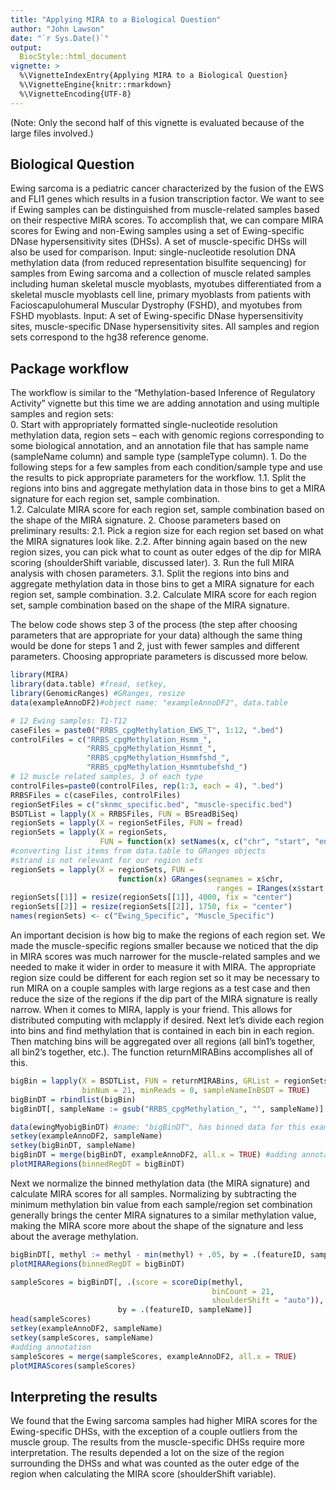 ```yaml
---
title: "Applying MIRA to a Biological Question"
author: "John Lawson"
date: "`r Sys.Date()`"
output: 
  BiocStyle::html_document
vignette: >
  %\VignetteIndexEntry{Applying MIRA to a Biological Question}
  %\VignetteEngine{knitr::rmarkdown}
  %\VignetteEncoding{UTF-8}
---
```

(Note: Only the second half of this vignette is evaluated because of the large files involved.)

## Biological Question
Ewing sarcoma is a pediatric cancer characterized by the fusion of the EWS and FLI1 genes which results in a fusion transcription factor. We want to see if Ewing samples can be distinguished from muscle-related samples based on their respective MIRA scores. To accomplish that, we can compare MIRA scores for Ewing and non-Ewing samples using a set of Ewing-specific DNase hypersensitivity sites (DHSs). A set of muscle-specific DHSs will also be used for comparison.
Input: single-nucleotide resolution DNA methylation data (from reduced representation bisulfite sequencing) for samples from Ewing sarcoma and a collection of muscle related samples including human skeletal muscle myoblasts, myotubes differentiated from a skeletal muscle myoblasts cell line, primary myoblasts from patients with Facioscapulohumeral Muscular Dystrophy (FSHD), and myotubes from FSHD myoblasts.
Input: A set of Ewing-specific DNase hypersensitivity sites, muscle-specific DNase hypersensitivity sites.
All samples and region sets correspond to the hg38 reference genome.

## Package workflow

The workflow is similar to the "Methylation-based Inference of Regulatory Activity" vignette but this time we are adding annotation and using multiple samples and region sets:  
0. Start with appropriately formatted single-nucleotide resolution methylation data, region sets -- each with genomic regions corresponding to some biological annotation, and an annotation file that has sample name (sampleName column) and sample type (sampleType column).
1. Do the following steps for a few samples from each condition/sample type and use the results to pick appropriate parameters for the workflow.
    1.1. Split the regions into bins and aggregate methylation data in those bins to get a MIRA signature for each region set, sample combination.  
    1.2. Calculate MIRA score for each region set, sample combination based on the shape of the MIRA signature.
2. Choose parameters based on preliminary results:
    2.1. Pick a region size for each region set based on what the MIRA signatures look like.
    2.2. After binning again based on the new region sizes, you can pick what to count as outer edges of the dip for MIRA scoring (shoulderShift variable, discussed later).
3. Run the full MIRA analysis with chosen parameters.
    3.1. Split the regions into bins and aggregate methylation data in those bins to get a MIRA signature for each region set, sample combination.
    3.2. Calculate MIRA score for each region set, sample combination based on the shape of the MIRA signature.
    
The below code shows step 3 of the process (the step after choosing parameters that are appropriate for your data) although the same thing would be done for steps 1 and 2, just with fewer samples and different parameters. Choosing appropriate parameters is discussed more below.


```r
library(MIRA)
library(data.table) #fread, setkey, 
library(GenomicRanges) #GRanges, resize
data(exampleAnnoDF2)#object name: "exampleAnnoDF2", data.table
```

```r
# 12 Ewing samples: T1-T12
caseFiles = paste0("RRBS_cpgMethylation_EWS_T", 1:12, ".bed") 
controlFiles = c("RRBS_cpgMethylation_Hsmm_", 
                 "RRBS_cpgMethylation_Hsmmt_", 
                 "RRBS_cpgMethylation_Hsmmfshd_",
                 "RRBS_cpgMethylation_Hsmmtubefshd_")
# 12 muscle related samples, 3 of each type
controlFiles=paste0(controlFiles, rep(1:3, each = 4), ".bed")
RRBSFiles = c(caseFiles, controlFiles)
regionSetFiles = c("sknmc_specific.bed", "muscle-specific.bed")
BSDTList = lapply(X = RRBSFiles, FUN = BSreadBiSeq)
regionSets = lapply(X = regionSetFiles, FUN = fread)
regionSets = lapply(X = regionSets, 
                    FUN = function(x) setNames(x, c("chr", "start", "end")))
#converting list items from data.table to GRanges objects
#strand is not relevant for our region sets
regionSets = lapply(X = regionSets, FUN = 
                        function(x) GRanges(seqnames = x$chr, 
                                              ranges = IRanges(x$start, x$end)))
regionSets[[1]] = resize(regionSets[[1]], 4000, fix = "center")
regionSets[[2]] = resize(regionSets[[2]], 1750, fix = "center")
names(regionSets) <- c("Ewing_Specific", "Muscle_Specific")
```

An important decision is how big to make the regions of each region set. We made the muscle-specific regions smaller because we noticed that the dip in MIRA scores was much narrower for the muscle-related samples and we needed to make it wider in order to measure it with MIRA. The appropriate region size could be different for each region set so it may be necessary to run MIRA on a couple samples with large regions as a test case and then reduce the size of the regions if the dip part of the MIRA signature is really narrow.
When it comes to MIRA, lapply is your friend. This allows for distributed computing with mclapply if desired. Next let's divide each region into bins and find methylation that is contained in each bin in each region. Then matching bins will be aggregated over all regions (all bin1's together, all bin2's together, etc.). The function returnMIRABins accomplishes all of this.


```r
bigBin = lapply(X = BSDTList, FUN = returnMIRABins, GRList = regionSets, 
                binNum = 21, minReads = 0, sampleNameInBSDT = TRUE)
bigBinDT = rbindlist(bigBin)
bigBinDT[, sampleName := gsub("RRBS_cpgMethylation_", "", sampleName)]
```

```r
data(ewingMyobigBinDT) #name: "bigBinDT", has binned data for this example
setkey(exampleAnnoDF2, sampleName)
setkey(bigBinDT, sampleName)
bigBinDT = merge(bigBinDT, exampleAnnoDF2, all.x = TRUE) #adding annotation
plotMIRARegions(binnedRegDT = bigBinDT)
```

Next we normalize the binned methylation data (the MIRA signature) and calculate MIRA scores for all samples. Normalizing by subtracting the minimum methylation bin value from each sample/region set combination generally brings the center MIRA signatures to a similar methylation value, making the MIRA score more about the shape of the signature and less about the average methylation. 

```r
bigBinDT[, methyl := methyl - min(methyl) + .05, by = .(featureID, sampleName)]
plotMIRARegions(binnedRegDT = bigBinDT)
```


```r
sampleScores = bigBinDT[, .(score = scoreDip(methyl, 
                                             binCount = 21, 
                                             shoulderShift = "auto")), 
                        by = .(featureID, sampleName)]
head(sampleScores)
setkey(exampleAnnoDF2, sampleName)
setkey(sampleScores, sampleName)
#adding annotation
sampleScores = merge(sampleScores, exampleAnnoDF2, all.x = TRUE)
plotMIRAScores(sampleScores)
```

## Interpreting the results
We found that the Ewing sarcoma samples had higher MIRA scores for the Ewing-specific DHSs, with the exception of a couple outliers from the muscle group. The results from the muscle-specific DHSs require more interpretation. The results depended a lot on the size of the region surrounding the DHSs and what was counted as the outer edge of the region when calculating the MIRA score (shoulderShift variable).

